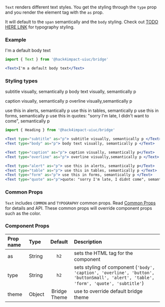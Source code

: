 




`Text` renders different text styles. You get the styling through the `type` prop and you render the element tag with the `as` prop. 

It will default to the `span` semantically and the `body` styling. Check out [TODO HERE LINK]() for typography styling.

### Example

<CodeExampleBox>
<Text>I'm a default body text</Text>
</CodeExampleBox>

```jsx
import { Text } from '@hack4impact-uiuc/bridge'

<Text>I'm a default body text</Text>

```

### Styling types

<CodeExampleBox>
<Text type="subtitle" as="p"> subtitle visually, semantically p </Text>
<Text type="body" as="p"> body text visually, semantically p </Text>

<Text type="caption" as="p"> caption visually, semantically p</Text>
<Text type="overline" as="p"> overline visually,semantically p </Text>

<Text type="alert" as="p"> use this in alerts, semantically p</Text>
<Text type="table" as="p"> use this in tables, semantically p </Text>
<Text type="form" as="p"> use this in forms, semantically p </Text>
<Text type="quote" as="p">use this in quotes: "sorry I'm late, I didn't want to come", semantically p</Text>

</CodeExampleBox>

```jsx
import { Heading } from '@hack4impact-uiuc/bridge'

<Text type="subtitle" as="p"> subtitle visually, semantically p </Text>
<Text type="body" as="p"> body text visually, semantically p </Text>

<Text type="caption" as="p"> caption visually, semantically p</Text>
<Text type="overline" as="p"> overline visually,semantically p </Text>

<Text type="alert" as="p"> use this in alerts, semantically p</Text>
<Text type="table" as="p"> use this in tables, semantically p </Text>
<Text type="form" as="p"> use this in forms, semantically p </Text>
<Text type="quote" as="p">quote: "sorry I'm late, I didnt come", semantically p</Text>
```

### Common Props
`Text` includes `COMMON` and `TYPOGRAPHY` common props. Read [Common Props](/components/common-props) for details and API. These common props will override component props such as the color.

### Component Props

| Prop name | Type | Default | Description |
| :- | :- | :-: | :- |
| as | String | `h2` | sets the HTML tag for the component |
| type | String | `h2` | sets styling of component (`'body', 'caption', 'overline', 'button', 'buttonSmall', 'alert', 'table', 'form', 'quote', 'subtitle'`) |
| theme | Object | Bridge Theme | use to override default bridge theme|
